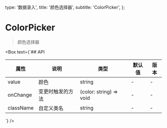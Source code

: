   type: '数据录入',
  title: '颜色选择器',
  subtitle: 'ColorPicker',
};

<Box>

# ColorPicker

> 颜色选择器

<Snapshot name="color-picker" />
</Box>

<Box text={`## API

| 属性      | 说明             | 类型                    | 默认值 | 版本 |
| --------- | ---------------- | ----------------------- | ------ | ---- |
| value     | 颜色             | string                  | -      | -    |
| onChange  | 变更时触发的方法 | (color: string) => void | -      | -    |
| className | 自定义类名       | string                  | -      | -    |

`} />
